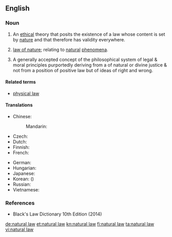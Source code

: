 ==English==
{{wikipedia}}

===Noun===
{{en-noun|-|head=[[natural]] [[law]]}}

# {{label|en|philosophy}} An [[ethical]] theory that posits the existence of a law whose content is set by [[nature]] and that therefore has validity everywhere.
# [[law of nature]]; relating to [[natural]] [[phenomena]].
# {{lb|en|legal}} A generally accepted concept of the philosophical system of legal & moral principles purportedly deriving from a of natural or divine justice & not from a position of positive law but of ideas of right and wrong.

====Related terms====
* [[physical law]] {{qualifier|contradistinction}}

====Translations====
{{trans-top|ethical theory}}
* Chinese:
*: Mandarin: {{t+|cmn|自然法|tr=zìránfǎ|sc=Hani}}
* Czech: {{t|cs|přirozené právo|n}}
* Dutch: {{t+|nl|natuurrecht|n}}
* Finnish: {{t+|fi|luonnonoikeus}}
* French: {{t+|fr|droit naturel|m}}
{{trans-mid}}
* German: {{t+|de|Naturgesetz|n}}
* Hungarian: {{t|hu|természeti törvény}}
* Japanese: {{t|ja|自然法|tr=しぜんほう, shizenhō|sc=Jpan}}
* Korean: {{t|ko|자연법|sc=Kore}} ({{t+|ko|自然法|sc=Kore}})
* Russian: {{t|ru|есте́ственное пра́во|n}}
* Vietnamese: {{t|vi|luật của tự nhiên}}
{{trans-bottom}}

===References===
* Black's Law Dictionary 10th Edition (2014)

[[de:natural law]]
[[et:natural law]]
[[kn:natural law]]
[[fi:natural law]]
[[ta:natural law]]
[[vi:natural law]]